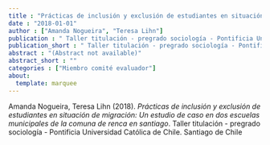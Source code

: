 ```yaml
---
title : "Prácticas de inclusión y exclusión de estudiantes en situación de migración: Un estudio de caso en dos escuelas municipales de la comuna de renca en santiago"
date : "2018-01-01"
author : ["Amanda Nogueira", "Teresa Lihn"]
publication : " Taller titulación - pregrado sociología - Pontificia Universidad Católica de Chile. Santiago de Chile"
publication_short : " Taller titulación - pregrado sociología - Pontificia Universidad Católica de Chile. Santiago de Chile"
abstract : "(Abstract not available)"
abstract_short : ""
categories : ["Miembro comité evaluador"]
about:
  template: marquee
---
```



::: {.callout-note title="How to cite this work"}

Amanda Nogueira, Teresa Lihn (2018). *Prácticas de inclusión y exclusión de estudiantes en situación de migración: Un estudio de caso en dos escuelas municipales de la comuna de renca en santiago*.  Taller titulación - pregrado sociología - Pontificia Universidad Católica de Chile. Santiago de Chile

:::

